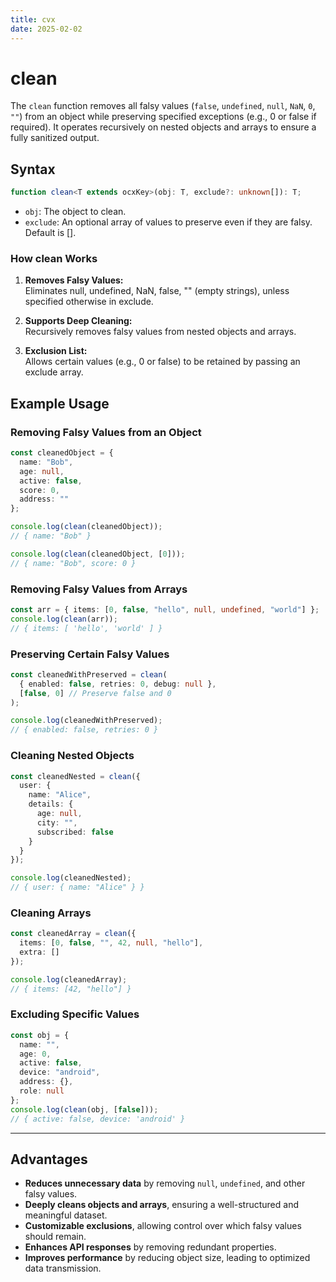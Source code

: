 ```yaml
---
title: cvx
date: 2025-02-02
---
```


# **clean**

The `clean` function removes all falsy values (`false`, `undefined`, `null`, `NaN`, `0`, `""`) from an object while preserving specified exceptions (e.g., 0 or false if required). It operates recursively on nested objects and arrays to ensure a fully sanitized output.

## Syntax

```ts
function clean<T extends ocxKey>(obj: T, exclude?: unknown[]): T;
```

- `obj`: The object to clean.
- `exclude`: An optional array of values to preserve even if they are falsy. Default is [].

### How clean Works

1. **Removes Falsy Values:** <br/>
   Eliminates null, undefined, NaN, false, "" (empty strings), unless specified otherwise in exclude.

2. **Supports Deep Cleaning:** <br />
   Recursively removes falsy values from nested objects and arrays.

3. **Exclusion List:** <br />
   Allows certain values (e.g., 0 or false) to be retained by passing an exclude array.

## Example Usage

### Removing Falsy Values from an Object

```ts
const cleanedObject = {
  name: "Bob",
  age: null,
  active: false,
  score: 0,
  address: ""
};

console.log(clean(cleanedObject));
// { name: "Bob" }

console.log(clean(cleanedObject, [0]));
// { name: "Bob", score: 0 }
```

### Removing Falsy Values from Arrays

```ts
const arr = { items: [0, false, "hello", null, undefined, "world"] };
console.log(clean(arr));
// { items: [ 'hello', 'world' ] }
```

### Preserving Certain Falsy Values

```ts
const cleanedWithPreserved = clean(
  { enabled: false, retries: 0, debug: null },
  [false, 0] // Preserve false and 0
);

console.log(cleanedWithPreserved);
// { enabled: false, retries: 0 }
```

### Cleaning Nested Objects

```ts
const cleanedNested = clean({
  user: {
    name: "Alice",
    details: {
      age: null,
      city: "",
      subscribed: false
    }
  }
});

console.log(cleanedNested);
// { user: { name: "Alice" } }
```

### Cleaning Arrays

```ts
const cleanedArray = clean({
  items: [0, false, "", 42, null, "hello"],
  extra: []
});

console.log(cleanedArray);
// { items: [42, "hello"] }
```

### Excluding Specific Values

```ts
const obj = {
  name: "",
  age: 0,
  active: false,
  device: "android",
  address: {},
  role: null
};
console.log(clean(obj, [false]));
// { active: false, device: 'android' }
```

---

## Advantages

- **Reduces unnecessary data** by removing `null`, `undefined`, and other falsy values.
- **Deeply cleans objects and arrays**, ensuring a well-structured and meaningful dataset.
- **Customizable exclusions**, allowing control over which falsy values should remain.
- **Enhances API responses** by removing redundant properties.
- **Improves performance** by reducing object size, leading to optimized data transmission.
